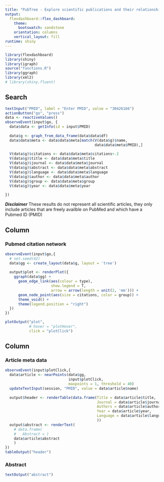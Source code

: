 ```yaml
---
title: "PubTree - Explore scientific publications and their relationship"
output: 
  flexdashboard::flex_dashboard:
    theme: 
      bootswatch: sandstone
    orientation: columns
    vertical_layout: fill
runtime: shiny
---
```


```r
library(flexdashboard)
library(shiny)
library(igraph)
source("functions.R")
library(ggraph)
library(xml2)
# library(shiny.fluent)
```

Search {.sidebar}
-----------------------------------------------------------------------

```r
textInput("PMID", label = "Enter PMID", value = "30426166")
actionButton("go", "press")
data <- reactiveValues()
observeEvent(input$go, {
  data$data <- getInfo(id = input$PMID)
  
  data$g <- graph_from_data_frame(data$data$df)
  data$data$meta <- data$data$meta[match(V(data$g)$name, 
                                         data$data$meta$PMID),]
  
  V(data$g)$citations <- data$data$meta$citations+.2
  V(data$g)$title <- data$data$meta$title
  V(data$g)$journal <- data$data$meta$journal
  V(data$g)$abstract <- data$data$meta$abstract
  V(data$g)$language <- data$data$meta$language
  V(data$g)$author <- data$data$meta$author
  V(data$g)$group <- data$data$meta$group
  V(data$g)$year <- data$data$meta$year
  
})
```

***Disclaimer*** These results do not represent all scientific articles, they only include articles that are freely availble on PubMed and which have a Pubmed ID (PMID)

Column {data-width=100%}
-----------------------------------------------------------------------

### Pubmed citation network

```r
observeEvent(input$go,{
  # set.seed(42)
  data$gg <- create_layout(data$g, layout = 'tree')
  
  output$plot <- renderPlot({
    ggraph(data$gg) + 
      geom_edge_link(aes(colour = type),
                     show.legend = T, 
                     arrow = arrow(length = unit(2, 'mm'))) + 
      geom_node_point(aes(size = citations, color = group)) +
      theme_void() +
      theme(legend.position = "right")
  })
})

plotOutput("plot", 
           # hover = "plotHover", 
           click = "plotClick")
```

Column {data-width=65%}
-----------------------------------------------------------------------

### Article meta data

```r
observeEvent(input$plotClick,{
  data$article <- nearPoints(data$gg,
                             input$plotClick,
                             maxpoints = 1, threshold = 40)
  updateTextInput(session, "PMID", value = data$article$name)
  
  output$header <- renderTable(data.frame(Title = data$article$title,
                                          Journal = data$article$journal,
                                          Authors = data$article$author, 
                                          Year = data$article$year,
                                          Language = data$article$language
                                          ))
  output$abstract <- renderText(
    # data.frame(
    #   Abstract = )
    data$article$abstract
    )
})
tableOutput("header")
```

### Abstract 

```r
textOutput("abstract")
```


